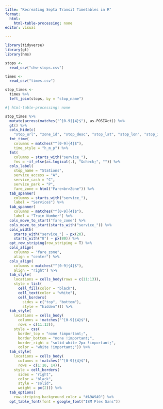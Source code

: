 ```yaml
---
title: "Recreating Septa Transit Timetables in R"
format: 
  html:
    html-table-processing: none
editor: visual

---
```


```r
library(tidyverse)
library(gt)
library(hms)
```

```r
stops <- 
  read_csv("chw-stops.csv")

times <-
  read_csv("times.csv")

stop_times <- 
  times %>%
  left_join(stops, by = "stop_name")

```

```r
#| html-table-processing: none

stop_times %>%
  mutate(across(matches("^[0-9]{4}$"), as.POSIXct)) %>%
  gt() %>%
  cols_hide(c(
    "stop_url", "zone_id", "stop_desc", "stop_lat", "stop_lon", "stop_id")) %>%
  fmt_time(
    columns = matches("^[0-9]{4}$"),
    time_style = "h_m_p") %>%
  fmt(
    columns = starts_with("service_"),
    fns = ~if_else(as.logical(.), "&check;", "")) %>%
  cols_label(
    stop_name = "Stations",
    service_access = "A",
    service_cash = "C",
    service_park = "P",
    fare_zone = html("Fare<br>Zone")) %>%
  tab_spanner(
    columns = starts_with("service_"),
    label = "Services") %>%
  tab_spanner(
    columns = matches("^[0-9]{4}$"),
    label = "Train Number") %>%
  cols_move_to_start("fare_zone") %>%
  cols_move_to_start(starts_with("service_")) %>%
  cols_width(
    starts_with("service_") ~ px(20),
    starts_with("8") ~ px(80)) %>%
  opt_row_striping(row_striping = T) %>%
  cols_align(
    columns = "fare_zone",
    align = "center") %>%
  cols_align(
    columns = matches("^[0-9]{4}$"),
    align = "right") %>%
  tab_style(
    locations = cells_body(rows = c(11:13)),
    style = list(
      cell_fill(color = "black"), 
      cell_text(color = "white"),
      cell_borders(
        sides = c("top", "bottom"),
        style = "hidden"))) %>%
  tab_style(
    locations = cells_body(
      columns = !matches("^[0-9]{4}$"),
      rows = c(11:13)),
    style = css(
      border_top = "none !important;",
      border_bottom = "none !important;",
      border_right = "solid white 2px !important;",
      color = "white !important;")) %>%
  tab_style(
    locations = cells_body(
      columns = !matches("^[0-9]{4}$"),
      rows = c(1:10, 14)),
    style = cell_borders(
      sides = "right",
      color = "black",
      style = "solid",
      weight = px(2))) %>%
  tab_options(
    row.striping.background_color = "#A9A9A9") %>%
  opt_table_font(font = google_font("IBM Plex Sans"))
  

```
